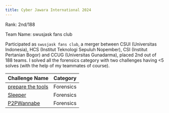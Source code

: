 ```yaml
---
title: Cyber Jawara International 2024
---
```


<Callout>
Rank: 2nd/188

Team Name: swusjask fans club
</Callout>

Participated as `swusjask fans club`, a merger between CSUI (Universitas Indonesia), HCS (Institut Teknologi Sepuluh Nopember), CSI (Institut Pertanian Bogor) and CCUG (Universitas Gunadarma), placed 2nd out of 188 teams. I solved all the forensics category with two challenges having \<5 solves (with the help of my teammates of course).

| Challenge Name                            | Category  |
| ----------------------------------------- | --------- |
| [prepare the tools](prepare-the-tools.md) | Forensics |
| [Sleeper](sleeper.md)                     | Forensics |
| [P2PWannabe](p2pwannabe.md)               | Forensics |
